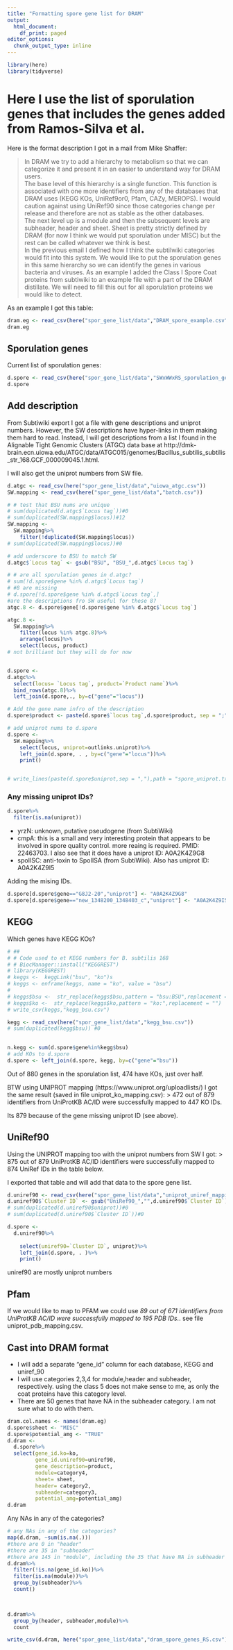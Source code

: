 ```yaml
---
title: "Formatting spore gene list for DRAM"
output:
  html_document:
    df_print: paged
editor_options:
  chunk_output_type: inline
---
```

```r
library(here)
library(tidyverse)
```

# Here I use the list of sporulation genes that includes the genes added from Ramos-Silva et al.  

Here is the format description I got in a mail from Mike Shaffer:  

> In DRAM we try to add a hierarchy to metabolism so that we can categorize it and present it in an easier to understand way for DRAM users.  
The base level of this hierarchy is a single function. This function is associated with one  more identifiers from any of the databases that DRAM uses (KEGG KOs, UniRef9or0, Pfam, CAZy, MEROPS). I would caution against using UniRef90 since those categories change per release and therefore are not as stable as the other databases.  
The next level up is a module and then the subsequent levels are subheader, header and sheet. Sheet is pretty strictly defined by DRAM (for now I think we would put sporulation under MISC) but the rest can be called whatever we think is best.  
In the previous email I defined how I think the subtilwiki categories would fit into this system. We would like to put the sporulation genes in this same hierarchy so we can identify the genes in various bacteria and viruses. As an example I added the Class I Spore Coat proteins from subtiwiki to an example file with a part of the DRAM distillate. We will need to fill this out for all sporulation proteins we would like to detect.   

As an example I got this table:

```r
dram.eg <- read_csv(here("spor_gene_list/data","DRAM_spore_example.csv" ))
dram.eg
```

## Sporulation genes  
Current list of sporulation genes:  
```r
d.spore <- read_csv(here("spor_gene_list/data","SWxWWxRS_sporulation_genes.csv"))
d.spore
```
## Add description  

From Subtiwiki export I got a file with gene descriptions and uniprot numbers. However, the SW descriptions have hyper-links in them making them hard to read. Instead, I will get descriptions from a list I found  in the Alignable Tight Genomic Clusters (ATGC) data base at http://dmk-brain.ecn.uiowa.edu/ATGC/data/ATGC015/genomes/Bacillus_subtilis_subtilis_str_168.GCF_000009045.1.html.  

I will also get the uniprot numbers from SW file.

```r
d.atgc <- read_csv(here("spor_gene_list/data","uiowa_atgc.csv"))
SW.mapping <- read_csv(here("spor_gene_list/data","batch.csv"))

# # test that BSU nums are unique
# sum(duplicated(d.atgc$`Locus tag`))#0
# sum(duplicated(SW.mapping$locus))#12
SW.mapping <-
  SW.mapping%>%
    filter(!duplicated(SW.mapping$locus))
# sum(duplicated(SW.mapping$locus))#0

# add underscore to BSU to match SW
d.atgc$`Locus tag` <- gsub("BSU", "BSU_",d.atgc$`Locus tag`)

# # are all sporulation genes in d.atgc?
# sum(!d.spore$gene %in% d.atgc$`Locus tag`)
# #8 are missing
# d.spore[!d.spore$gene %in% d.atgc$`Locus tag`,]
#are the descriptions fro SW useful for these 8?
atgc.8 <- d.spore$gene[!d.spore$gene %in% d.atgc$`Locus tag`]

atgc.8 <- 
  SW.mapping%>%
    filter(locus %in% atgc.8)%>%
    arrange(locus)%>%
    select(locus, product)
# not brilliant but they will do for now


d.spore <- 
d.atgc%>%
  select(locus= `Locus tag`, product=`Product name`)%>%
  bind_rows(atgc.8)%>%
  left_join(d.spore,., by=c("gene"="locus"))

# Add the gene name infro of the description
d.spore$product <- paste(d.spore$`locus tag`,d.spore$product, sep = ";")

# add uniprot nums to d.spore
d.spore <-
  SW.mapping%>%
    select(locus, uniprot=outlinks.uniprot)%>%
    left_join(d.spore, . , by=c("gene"="locus"))%>%
    print()


# write_lines(paste(d.spore$uniprot,sep = ","),path = "spore_uniprot.txt")
```

### Any missing uniprot IDs?  
```r
d.spore%>%
  filter(is.na(uniprot))
```
 
* yrzN: unknown, putative pseudogene (from SubtiWiki)   
* cmpA: this is a small and very interesting protein that appears to be involved in spore quality control. more reaing is required. PMID: 22463703. I also see that it does have a uniprot ID: A0A2K4Z9G8  
* spoIISC: anti-toxin to SpoIISA  (from SubtiWiki). Also has uniprot ID: A0A2K4Z9I5 

Adding the mising IDs.  
```r
d.spore[d.spore$gene=="G8J2-20","uniprot"] <- "A0A2K4Z9G8"
d.spore[d.spore$gene=="new_1348200_1348403_c","uniprot"] <- "A0A2K4Z9I5"
```


## KEGG  
Which genes have KEGG KOs?

```r
# ##
# # Code used to et KEGG numbers for B. subtilis 168
# # BiocManager::install("KEGGREST")
# library(KEGGREST)
# keggs <-  keggLink("bsu", "ko")s
# keggs <- enframe(keggs, name = "ko", value = "bsu")
# 
# keggs$bsu <-  str_replace(keggs$bsu,pattern = "bsu:BSU",replacement = "BSU_")
# keggs$ko <-  str_replace(keggs$ko,pattern = "ko:",replacement = "")
# write_csv(keggs,"kegg_bsu.csv")

kegg <- read_csv(here("spor_gene_list/data","kegg_bsu.csv"))
# sum(duplicated(kegg$bsu)) #0

  
n.kegg <- sum(d.spore$gene%in%kegg$bsu)
# add KOs to d.spore
d.spore <- left_join(d.spore, kegg, by=c("gene"="bsu"))

```

Out of 880 genes in the sporulation list, 474 have KOs, just over half.  

BTW using UNIPROT mapping (https://www.uniprot.org/uploadlists/) I got the same result (saved in file uniprot_ko_mapping.csv): 
> 472 out of 879 identifiers from UniProtKB AC/ID were successfully mapped to 447 KO IDs. 

Its 879 because of the gene missing uniprot ID (see above).  

## UniRef90
Using the UNIPROT mapping too with the uniprot numbers from SW I got:
> 875 out of 879 UniProtKB AC/ID identifiers were successfully mapped to 874 UniRef IDs in the table below.  

I exported that table and will add that data to the spore gene list.

```r
d.uniref90 <- read_csv(here("spor_gene_list/data","uniprot_uniref_mapping_RS.csv"))
d.uniref90$`Cluster ID` <- gsub("UniRef90_","",d.uniref90$`Cluster ID`)
# sum(duplicated(d.uniref90$uniprot))#0
# sum(duplicated(d.uniref90$`Cluster ID`))#0

d.spore <-
  d.uniref90%>%
  
    select(uniref90=`Cluster ID`, uniprot)%>%
    left_join(d.spore, . )%>%
    print()

```
 uniref90 are mostly uniprot numbers

## Pfam

If we would like to  map to PFAM we could use _89 out of 671 identifiers from UniProtKB AC/ID were successfully mapped to 195 PDB IDs._. see file uniprot_pdb_mapping.csv. 



## Cast into DRAM format

* I will add a separate "gene_id" column for each database, KEGG and uniref_90
* I will use categories 2,3,4 for module,header and subheader, respectively. using the class 5 does not make sense to me, as only the coat proteins have this category level.
* There are 50 genes that have NA in the subheader category. I am not sure what to do with them.


```r
dram.col.names <- names(dram.eg)
d.spore$sheet <- "MISC"
d.spore$potential_amg <- "TRUE"
d.dram <- 
  d.spore%>%
  select(gene_id.ko=ko,
         gene_id.uniref90=uniref90,
         gene_description=product,
         module=category4,
         sheet= sheet,
         header= category2,
         subheader=category3,
         potential_amg=potential_amg)
d.dram
```


Any NAs in any of the categories?  

```r
# any NAs in any of the categories?
map(d.dram, ~sum(is.na(.)))
#there are 0 in "header"
#there are 35 in "subheader"
#there are 145 in "module", including the 35 that have NA in subheader
d.dram%>%
  filter(!is.na(gene_id.ko))%>%
  filter(is.na(module))%>%
  group_by(subheader)%>%
  count()

         
```

```r
d.dram%>%
  group_by(header, subheader,module)%>%
  count
```


```r
write_csv(d.dram, here("spor_gene_list/data","dram_spore_genes_RS.csv"))
```

